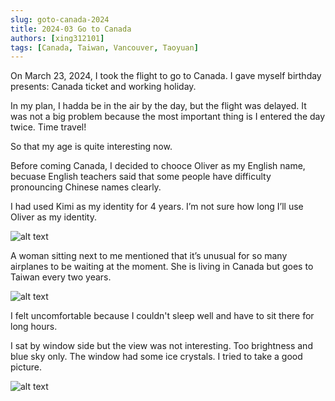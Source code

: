 ```yaml
---
slug: goto-canada-2024
title: 2024-03 Go to Canada
authors: [xing312101]
tags: [Canada, Taiwan, Vancouver, Taoyuan]
---
```


On March 23, 2024, I took the flight to go to Canada. I gave myself birthday presents: Canada ticket and working holiday.

In my plan, I hadda be in the air by the day, but the flight was delayed. It was not a big problem because the most important thing is I entered the day twice. Time travel!

So that my age is quite interesting now.

Before coming Canada, I decided to chooce Oliver as my English name, becuase English teachers said that some people have difficulty pronouncing Chinese names clearly.

I had used Kimi as my identity for 4 years. I’m not sure how long I’ll use Oliver as my identity.

![alt text](/img/2024/20240323_flight_ticket.jpeg "20240323_flight_ticket")

A woman sitting next to me mentioned that it’s unusual for so many airplanes to be waiting at the moment. She is living in Canada but goes to Taiwan every two years.

![alt text](/img/2024/20240323_flights.jpeg "20240323_flights")

I felt uncomfortable because I couldn't sleep well and have to sit there for long hours.

I sat by window side but the view was not interesting. Too brightness and blue sky only. The window had some ice crystals. I tried to take a good picture.

![alt text](/img/2024/20240323_ice_crystals.jpeg "20240323_ice_crystals")






